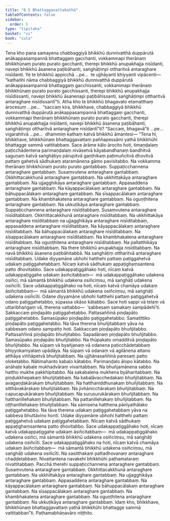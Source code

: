 ```yaml
---
title: "8.5 Bhattaggavattakathā"
tableOfContents: false
sidebar:
  order: 5
type: "tipitaka"
basket: "vi"
book: "cula"
---
```



<DynamicBreadcrumb />

<Division number="363" book="cula" e="ch" v="4" p="380">

<Paragraph number="1672" book="cula">
Tena kho pana samayena chabbaggiyā bhikkhū dunnivatthā duppārutā anākappasampannā bhattaggaṃ gacchanti, vokkammapi therānaṃ bhikkhūnaṃ purato purato gacchanti, therepi bhikkhū anupakhajja nisīdanti, navepi bhikkhū āsanena paṭibāhanti, saṅghāṭimpi ottharitvā antaraghare nisīdanti. Ye te bhikkhū appicchā …pe…  te ujjhāyanti khiyyanti vipācenti—  “kathañhi nāma chabbaggiyā bhikkhū dunnivatthā duppārutā anākappasampannā bhattaggaṃ gacchissanti, vokkammapi therānaṃ bhikkhūnaṃ purato purato gacchissanti, therepi bhikkhū anupakhajja nisīdissanti, navepi bhikkhū āsanenapi paṭibāhissanti, saṅghāṭimpi ottharitvā antaraghare nisīdissantī”ti. Atha kho te bhikkhū bhagavato etamatthaṃ ārocesuṃ …pe…  “saccaṃ kira, bhikkhave, chabbaggiyā bhikkhū dunnivatthā duppārutā anākappasampannā bhattaggaṃ gacchanti, vokkammapi therānaṃ bhikkhūnaṃ purato purato gacchanti, therepi bhikkhū anupakhajja nisīdanti, navepi bhikkhū āsanena paṭibāhanti, saṅghāṭimpi ottharitvā antaraghare nisīdantī”ti? “Saccaṃ, bhagavā”ti …pe…  vigarahitvā …pe…  dhammiṃ kathaṃ katvā bhikkhū āmantesi—
</Paragraph>

</Division>
<Division number="364" book="cula" e="ch" v="4" p="380">

<Paragraph number="1673" book="cula">
“Tena hi, bhikkhave, bhikkhūnaṃ bhattaggavattaṃ paññapessāmi yathā bhikkhūhi bhattagge sammā vattitabbaṃ. Sace ārāme kālo ārocito hoti, timaṇḍalaṃ paṭicchādentena parimaṇḍalaṃ nivāsetvā kāyabandhanaṃ bandhitvā saguṇaṃ katvā saṅghāṭiyo pārupitvā gaṇṭhikaṃ paṭimuñcitvā dhovitvā pattaṃ gahetvā sādhukaṃ ataramānena gāmo pavisitabbo.
</Paragraph>

<Paragraph number="1674" book="cula">
Na vokkamma therānaṃ bhikkhūnaṃ purato purato gantabbaṃ. Suppaṭicchannena antaraghare gantabbaṃ. Susaṃvutena antaraghare gantabbaṃ. Okkhittacakkhunā antaraghare gantabbaṃ. Na ukkhittakāya antaraghare gantabbaṃ. Na ujjagghikāya antaraghare gantabbaṃ. Appasaddena antaraghare gantabbaṃ. Na kāyappacālakaṃ antaraghare gantabbaṃ. Na bāhuppacālakaṃ antaraghare gantabbaṃ. Na sīsappacālakaṃ antaraghare gantabbaṃ. Na khambhakatena antaraghare gantabbaṃ. Na oguṇṭhitena antaraghare gantabbaṃ. Na ukkuṭikāya antaraghare gantabbaṃ.
</Paragraph>

<Paragraph number="1675" book="cula">
Suppaṭicchannena antaraghare nisīditabbaṃ. Susaṃvutena antaraghare nisīditabbaṃ. Okkhittacakkhunā antaraghare nisīditabbaṃ. Na ukkhittakāya antaraghare nisīditabbaṃ na ujjagghikāya antaraghare nisīditabbaṃ, appasaddena antaraghare nisīditabbaṃ. Na kāyappacālakaṃ antaraghare nisīditabbaṃ. Na bāhuppacālakaṃ antaraghare nisīditabbaṃ. Na sīsappacālakaṃ antaraghare nisīditabbaṃ. Na khambhakatena antaraghare nisīditabbaṃ. Na oguṇṭhitena antaraghare nisīditabbaṃ. Na pallatthikāya antaraghare nisīditabbaṃ. Na there bhikkhū anupakhajja nisīditabbaṃ. Na navā bhikkhū āsanena paṭibāhitabbā. Na saṅghāṭiṃ ottharitvā antaraghare nisīditabbaṃ.
</Paragraph>

<Paragraph number="1676" book="cula">
Udake diyyamāne ubhohi hatthehi pattaṃ paṭiggahetvā udakaṃ paṭiggahetabbaṃ. Nīcaṃ katvā sādhukaṃ appaṭighaṃsantena patto dhovitabbo. Sace udakappaṭiggāhako hoti, nīcaṃ katvā udakappaṭiggahe udakaṃ āsiñcitabbaṃ—  mā udakappaṭiggāhako udakena osiñci, mā sāmantā bhikkhū udakena osiñciṃsu, mā saṅghāṭi udakena osiñcīti. Sace udakappaṭiggāhako na hoti, nīcaṃ katvā chamāya udakaṃ āsiñcitabbaṃ—  mā sāmantā bhikkhū udakena osiñciṃsu, mā saṅghāṭi udakena osiñcīti.
</Paragraph>

<Paragraph number="1677" book="cula">
Odane diyyamāne ubhohi hatthehi pattaṃ paṭiggahetvā odano paṭiggahetabbo, sūpassa okāso kātabbo. Sace hoti sappi vā telaṃ vā uttaribhaṅgaṃ vā, therena vattabbo—  ‘sabbesaṃ samakaṃ sampādehī’ti. Sakkaccaṃ piṇḍapāto paṭiggahetabbo. Pattasaññinā piṇḍapāto paṭiggahetabbo. Samasūpako piṇḍapāto paṭiggahetabbo. Samatittiko piṇḍapāto paṭiggahetabbo.
</Paragraph>

<Paragraph number="1678" book="cula">
Na tāva therena bhuñjitabbaṃ yāva na sabbesaṃ odano sampatto hoti. Sakkaccaṃ piṇḍapāto bhuñjitabbo. Pattasaññinā piṇḍapāto bhuñjitabbo. Sapadānaṃ piṇḍapāto bhuñjitabbo. Samasūpako piṇḍapāto bhuñjitabbo. Na thūpakato omadditvā piṇḍapāto bhuñjitabbo. Na sūpaṃ vā byañjanaṃ vā odanena paṭicchādetabbaṃ bhiyyokamyataṃ upādāya. Na sūpaṃ vā odanaṃ vā agilānena attano atthāya viññāpetvā bhuñjitabbaṃ. Na ujjhānasaññinā paresaṃ patto oloketabbo. Nātimahanto kabaḷo kātabbo. Parimaṇḍalo ālopo kātabbo. Na anāhaṭe kabaḷe mukhadvāraṃ vivaritabbaṃ. Na bhuñjamānena sabbo hattho mukhe pakkhipitabbo. Na sakabaḷena mukhena byāharitabbaṃ. Na piṇḍukkhepakaṃ bhuñjitabbaṃ. Na kabaḷāvacchedakaṃ bhuñjitabbaṃ. Na avagaṇḍakārakaṃ bhuñjitabbaṃ. Na hatthaniddhunakaṃ bhuñjitabbaṃ. Na sitthāvakārakaṃ bhuñjitabbaṃ. Na jivhānicchārakaṃ bhuñjitabbaṃ. Na capucapukārakaṃ bhuñjitabbaṃ. Na surusurukārakaṃ bhuñjitabbaṃ. Na hatthanillehakaṃ bhuñjitabbaṃ. Na pattanillehakaṃ bhuñjitabbaṃ. Na oṭṭhanillehakaṃ bhuñjitabbaṃ.
</Paragraph>

<Paragraph number="1679" book="cula">
Na sāmisena hatthena pānīyathālako paṭiggahetabbo. Na tāva therena udakaṃ paṭiggahetabbaṃ yāva na sabbeva bhuttāvino honti. Udake diyyamāne ubhohi hatthehi pattaṃ paṭiggahetvā udakaṃ paṭiggahetabbaṃ. Nīcaṃ katvā sādhukaṃ appaṭighaṃsantena patto dhovitabbo. Sace udakappaṭiggāhako hoti, nīcaṃ katvā udakappaṭiggahe udakaṃ āsiñcitabbaṃ—  mā udakappaṭiggāhako udakena osiñci, mā sāmantā bhikkhū udakena osiñciṃsu, mā saṅghāṭi udakena osiñcīti. Sace udakappaṭiggāhako na hoti, nīcaṃ katvā chamāya udakaṃ āsiñcitabbaṃ—  mā sāmantā bhikkhū udakena osiñciṃsu, mā saṅghāṭi udakena osiñcīti. Na sasitthakaṃ pattadhovanaṃ antaraghare chaḍḍetabbaṃ.
</Paragraph>

<Paragraph number="1680" book="cula">
Nivattantena navakehi bhikkhūhi paṭhamataraṃ nivattitabbaṃ. Pacchā therehi suppaṭicchannena antaraghare gantabbaṃ. Susaṃvutena antaraghare gantabbaṃ. Okkhittacakkhunā antaraghare gantabbaṃ. Na ukkhittakāya antaraghare gantabbaṃ. Na ujjagghikāya antaraghare gantabbaṃ. Appasaddena antaraghare gantabbaṃ. Na kāyappacālakaṃ antaraghare gantabbaṃ. Na bāhuppacālakaṃ antaraghare gantabbaṃ. Na sīsappacālakaṃ antaraghare gantabbaṃ. Na khambhakatena antaraghare gantabbaṃ. Na oguṇṭhitena antaraghare gantabbaṃ. Na ukkuṭikāya antaraghare gantabbaṃ. Idaṃ kho, bhikkhave, bhikkhūnaṃ bhattaggavattaṃ yathā bhikkhūhi bhattagge sammā vattitabban”ti.

</Paragraph>
</Division>

<Paragraph number="1681" type="center" book="cula">
Paṭhamabhāṇavāro niṭṭhito.
</Paragraph>